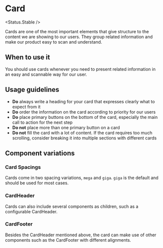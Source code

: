 
# Card

<Status.Stable />

Cards are one of the most important elements that give structure to the content we are showing to our users. They group related information and make our product easy to scan and understand.

<Story id="components-card--base" />

<Props />

## When to use it

You should use cards whenever you need to present related information in an easy and scannable way for our user.

## Usage guidelines

- **Do** always write a heading for your card that expresses clearly what to expect from it
- **Do** order the information on the card according to priority for our users
- **Do** place primary buttons on the bottom of the card, especially the main call to action for the next step
- **Do not** place more than one primary button on a card
- **Do not** fill the card with a lot of content. If the card requires too much scrolling, consider breaking it into multiple sections with different cards

## Component variations

### Card Spacings

Cards come in two spacing variations, `mega` and `giga`. `giga` is the default and should be used for most cases.

<Story id="components-card--spacings" />

### CardHeader

Cards can also include several components as children, such as a configurable CardHeader.

<Story id="components-card--with-header" />

### CardFooter

Besides the CardHeader mentioned above, the card can make use of other components such as the CardFooter with different alignments.

<Story id="components-card--with-footer" />
